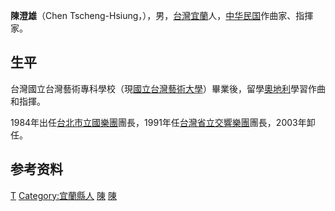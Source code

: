 {{BLP unsourced|time=2022-04-12T10:02:09+00:00}}
'''陳澄雄'''（Chen Tscheng-Hsiung，{{bd|1941年|8月26日}}），男，[[台灣|台灣]][[宜蘭縣|宜蘭]]人，[[中华民国|中华民国]]作曲家、指揮家。

== 生平 ==
台灣國立台灣藝術專科學校（現[[國立台灣藝術大學|國立台灣藝術大學]]）畢業後，留學[[奧地利|奧地利]]學習作曲和指揮。

1984年出任[[台北市立國樂團|台北市立國樂團]]團長，1991年任[[台灣省立交響樂團|台灣省立交響樂團]]團長，2003年卸任。

== 参考资料 ==
{{reflist}}

{{start box}}
{{s-before|[[陳暾初|陳暾初]]}}
{{s-title|[[台北市立國樂團|台北市立國樂團]]團長|1984年—1991年}}
{{s-after|[[王正平|王正平]]}}
{{s-before|[[鄧漢錦|鄧漢錦]]}}
{{s-title|[[國立台灣交響樂團|國立台灣交響樂團]]團長|1991年—2003年}}
{{s-after|[[蘇忠|蘇忠]]}}
{{end box}}

{{音樂家小作品}}
{{中国文学艺术界联合会第十届全国委员会}}

{{Authority control}}
{{DEFAULTSORT:Chen陈}}
[[Category:陳姓|T]]
[[Category:宜蘭縣人|Category:宜蘭縣人]]
[[Category:台灣作曲家|陳]]
[[Category:台灣指揮家|陳]]